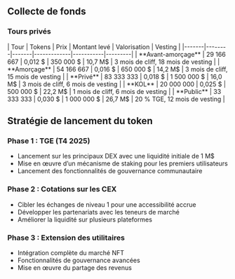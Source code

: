 
## Collecte de fonds

### Tours privés

<Card className='mt-4 w-fit'>
| Tour | Tokens | Prix | Montant levé | Valorisation | Vesting |
|-------|--------|-------|-------------|-----------|---------|
| **Avant-amorçage** | 29 166 667 | 0,012 $ | 350 000 $ | 10,7 M$ | 3 mois de cliff, 18 mois de vesting |
| **Amorçage** | 54 166 667 | 0,016 $ | 650 000 $ | 14,2 M$ | 3 mois de cliff, 15 mois de vesting |
| **Privé** | 83 333 333 | 0,018 $ | 1 500 000 $ | 16,0 M$ | 3 mois de cliff, 6 mois de vesting |
| **KOL** | 20 000 000 | 0,025 $ | 500 000 $ | 22,2 M$ | 1 mois de cliff, 6 mois de vesting |
| **Public** | 33 333 333 | 0,030 $ | 1 000 000 $ | 26,7 M$ | 20 % TGE, 12 mois de vesting |
</Card>

## Stratégie de lancement du token

### Phase 1 : TGE (T4 2025)
- Lancement sur les principaux DEX avec une liquidité initiale de 1 M$
- Mise en œuvre d’un mécanisme de staking pour les premiers utilisateurs
- Lancement des fonctionnalités de gouvernance communautaire

### Phase 2 : Cotations sur les CEX
- Cibler les échanges de niveau 1 pour une accessibilité accrue
- Développer les partenariats avec les teneurs de marché
- Améliorer la liquidité sur plusieurs plateformes

### Phase 3 : Extension des utilitaires
- Intégration complète du marché NFT
- Fonctionnalités de gouvernance avancées
- Mise en œuvre du partage des revenus